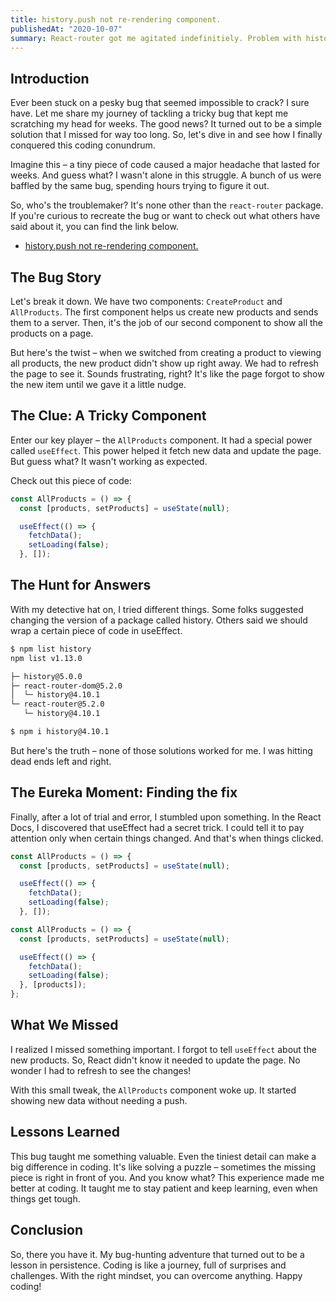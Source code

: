 ```yaml
---
title: history.push not re-rendering component.
publishedAt: "2020-10-07"
summary: React-router got me agitated indefinitiely. Problem with history and react-router versioning.
---
```


## Introduction

Ever been stuck on a pesky bug that seemed impossible to crack? I sure have. Let me share my journey of tackling a tricky bug that kept me scratching my head for weeks. The good news? It turned out to be a simple solution that I missed for way too long. So, let's dive in and see how I finally conquered this coding conundrum.

Imagine this – a tiny piece of code caused a major headache that lasted for weeks. And guess what? I wasn't alone in this struggle. A bunch of us were baffled by the same bug, spending hours trying to figure it out.

So, who's the troublemaker? It's none other than the `react-router` package. If you're curious to recreate the bug or want to check out what others have said about it, you can find the link below.

- [history.push not re-rendering component.](https://github.com/ReactTraining/react-router/issues/7415)

## The Bug Story

Let's break it down. We have two components: `CreateProduct` and `AllProducts`. The first component helps us create new products and sends them to a server. Then, it's the job of our second component to show all the products on a page.

But here's the twist – when we switched from creating a product to viewing all products, the new product didn't show up right away. We had to refresh the page to see it. Sounds frustrating, right? It's like the page forgot to show the new item until we gave it a little nudge.

## The Clue: A Tricky Component

Enter our key player – the `AllProducts` component. It had a special power called `useEffect`. This power helped it fetch new data and update the page. But guess what? It wasn't working as expected.

Check out this piece of code:

```jsx title="AllProducts.js"
const AllProducts = () => {
  const [products, setProducts] = useState(null);

  useEffect(() => {
    fetchData();
    setLoading(false);
  }, []);
```

## The Hunt for Answers

With my detective hat on, I tried different things. Some folks suggested changing the version of a package called history. Others said we should wrap a certain piece of code in useEffect.

```bash
$ npm list history
npm list v1.13.0

├─ history@5.0.0
├─ react-router-dom@5.2.0
│  └─ history@4.10.1
└─ react-router@5.2.0
   └─ history@4.10.1

$ npm i history@4.10.1
```

But here's the truth – none of those solutions worked for me. I was hitting dead ends left and right.

## The Eureka Moment: Finding the fix

Finally, after a lot of trial and error, I stumbled upon something. In the React Docs, I discovered that useEffect had a secret trick. I could tell it to pay attention only when certain things changed. And that's when things clicked.

```jsx title="AllProducts.js" {7}
const AllProducts = () => {
  const [products, setProducts] = useState(null);

  useEffect(() => {
    fetchData();
    setLoading(false);
  }, []);
```

```jsx title="AllProducts.js" {7}
const AllProducts = () => {
  const [products, setProducts] = useState(null);

  useEffect(() => {
    fetchData();
    setLoading(false);
  }, [products]);
};
```

## What We Missed

I realized I missed something important. I forgot to tell `useEffect` about the new products. So, React didn't know it needed to update the page. No wonder I had to refresh to see the changes!

With this small tweak, the `AllProducts` component woke up. It started showing new data without needing a push.

## Lessons Learned

This bug taught me something valuable. Even the tiniest detail can make a big difference in coding. It's like solving a puzzle – sometimes the missing piece is right in front of you. And you know what? This experience made me better at coding. It taught me to stay patient and keep learning, even when things get tough.

## Conclusion

So, there you have it. My bug-hunting adventure that turned out to be a lesson in persistence. Coding is like a journey, full of surprises and challenges. With the right mindset, you can overcome anything. Happy coding!
